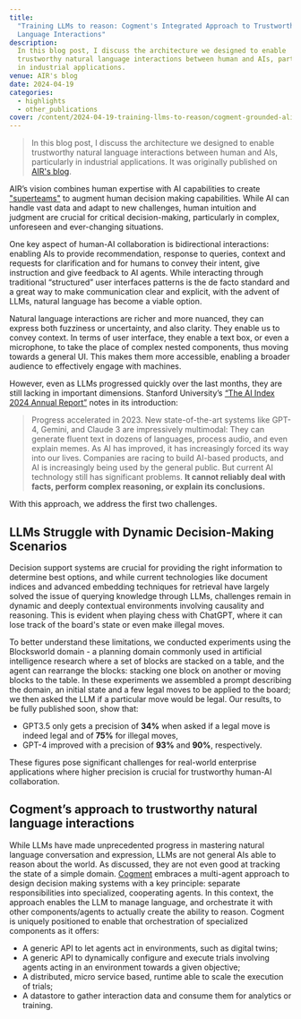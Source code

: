 ```yaml
---
title:
  "Training LLMs to reason: Cogment's Integrated Approach to Trustworthy Natural
  Language Interactions"
description:
  In this blog post, I discuss the architecture we designed to enable
  trustworthy natural language interactions between human and AIs, particularly
  in industrial applications.
venue: AIR's blog
date: 2024-04-19
categories:
  - highlights
  - other_publications
cover: /content/2024-04-19-training-llms-to-reason/cogment-grounded-aligned-nl-conversation.jpg
---
```


> In this blog post, I discuss the architecture we designed to enable
> trustworthy natural language interactions between human and AIs, particularly
> in industrial applications. It was originally published on
> [AIR's blog](https://ai-r.com/blog/training-llms-to-reason).

AIR’s vision combines human expertise with AI capabilities to create
["superteams"](/content/2023-10-25-aidevworld-superteams-roadmap) to augment
human decision making capabilities. While AI can handle vast data and adapt to
new challenges, human intuition and judgment are crucial for critical
decision-making, particularly in complex, unforeseen and ever-changing
situations.

One key aspect of human-AI collaboration is bidirectional interactions: enabling
AIs to provide recommendation, response to queries, context and requests for
clarification and for humans to convey their intent, give instruction and give
feedback to AI agents. While interacting through traditional “structured” user
interfaces patterns is the de facto standard and a great way to make
communication clear and explicit, with the advent of LLMs, natural language has
become a viable option.

Natural language interactions are richer and more nuanced, they can express both
fuzziness or uncertainty, and also clarity. They enable us to convey context. In
terms of user interface, they enable a text box, or even a microphone, to take
the place of complex nested components, thus moving towards a general UI. This
makes them more accessible, enabling a broader audience to effectively engage
with machines.

However, even as LLMs progressed quickly over the last months, they are still
lacking in important dimensions. Stanford University’s
[“The AI Index 2024 Annual Report”](https://aiindex.stanford.edu/report/) notes
in its introduction:

> Progress accelerated in 2023. New state-of-the-art systems like GPT-4, Gemini,
> and Claude 3 are impressively multimodal: They can generate fluent text in
> dozens of languages, process audio, and even explain memes. As AI has
> improved, it has increasingly forced its way into our lives. Companies are
> racing to build AI-based products, and AI is increasingly being used by the
> general public. But current AI technology still has significant problems. **It
> cannot reliably deal with facts, perform complex reasoning, or explain its
> conclusions.**

With this approach, we address the first two challenges.

## LLMs Struggle with Dynamic Decision-Making Scenarios

Decision support systems are crucial for providing the right information to
determine best options, and while current technologies like document indices and
advanced embedding techniques for retrieval have largely solved the issue of
querying knowledge through LLMs, challenges remain in dynamic and deeply
contextual environments involving causality and reasoning. This is evident when
playing chess with ChatGPT, where it can lose track of the board's state or even
make illegal moves.

To better understand these limitations, we conducted experiments using the
Blocksworld domain - a planning domain commonly used in artificial intelligence
research where a set of blocks are stacked on a table, and the agent can
rearrange the blocks: stacking one block on another or moving blocks to the
table. In these experiments we assembled a prompt describing the domain, an
initial state and a few legal moves to be applied to the board; we then asked
the LLM if a particular move would be legal. Our results, to be fully published
soon, show that:

- GPT3.5 only gets a precision of **34%** when asked if a legal move is indeed
  legal and of **75%** for illegal moves,
- GPT-4 improved with a precision of **93%** and **90%**, respectively.

These figures pose significant challenges for real-world enterprise applications
where higher precision is crucial for trustworthy human-AI collaboration.

## Cogment’s approach to trustworthy natural language interactions

While LLMs have made unprecedented progress in mastering natural language
conversation and expression, LLMs are not general AIs able to reason about the
world. As discussed, they are not even good at tracking the state of a simple
domain. [Cogment](https://cogment.ai) embraces a multi-agent approach to design
decision making systems with a key principle: separate responsibilities into
specialized, cooperating agents. In this context, the approach enables the LLM
to manage language, and orchestrate it with other components/agents to actually
create the ability to reason. Cogment is uniquely positioned to enable that
orchestration of specialized components as it offers:

- A generic API to let agents act in environments, such as digital twins;
- A generic API to dynamically configure and execute trials involving agents
  acting in an environment towards a given objective;
- A distributed, micro service based, runtime able to scale the execution of
  trials;
- A datastore to gather interaction data and consume them for analytics or
  training.
